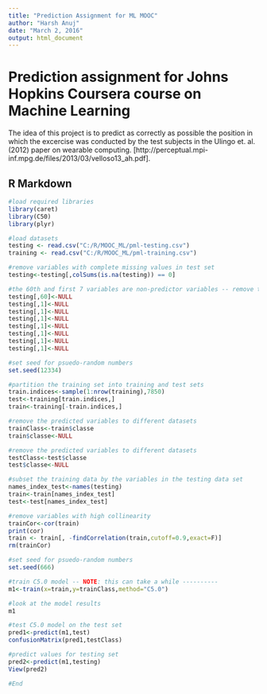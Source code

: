 ---
title: "Prediction Assignment for ML MOOC"
author: "Harsh Anuj"
date: "March 2, 2016"
output: html_document
---
# Prediction assignment for Johns Hopkins Coursera course on Machine Learning

The idea of this project is to predict as correctly as possible the position in which the excercise was conducted by the test subjects in the Ulingo et. al.(2012) paper on wearable computing. [http://perceptual.mpi-inf.mpg.de/files/2013/03/velloso13_ah.pdf].

## R Markdown

```{r eval=FALSE}
#load required libraries
library(caret)
library(C50)
library(plyr)

#load datasets
testing <- read.csv("C:/R/MOOC_ML/pml-testing.csv")
training <- read.csv("C:/R/MOOC_ML/pml-training.csv")

#remove variables with complete missing values in test set
testing<-testing[,colSums(is.na(testing)) == 0]

#the 60th and first 7 variables are non-predictor variables -- remove them from the testing set
testing[,60]<-NULL
testing[,1]<-NULL
testing[,1]<-NULL
testing[,1]<-NULL
testing[,1]<-NULL
testing[,1]<-NULL
testing[,1]<-NULL
testing[,1]<-NULL

#set seed for psuedo-random numbers
set.seed(12334)

#partition the training set into training and test sets
train.indices<-sample(1:nrow(training),7850)
test<-training[train.indices,]
train<-training[-train.indices,]

#remove the predicted variables to different datasets
trainClass<-train$classe
train$classe<-NULL

#remove the predicted variables to different datasets
testClass<-test$classe
test$classe<-NULL

#subset the training data by the variables in the testing data set
names_index_test<-names(testing)
train<-train[names_index_test]
test<-test[names_index_test]

#remove variables with high collinearity
trainCor<-cor(train)
print(cor)
train <- train[, -findCorrelation(train,cutoff=0.9,exact=F)]
rm(trainCor)

#set seed for psuedo-random numbers
set.seed(666)

#train C5.0 model -- NOTE: this can take a while ----------
m1<-train(x=train,y=trainClass,method="C5.0")

#look at the model results
m1

#test C5.0 model on the test set
pred1<-predict(m1,test)
confusionMatrix(pred1,testClass)

#predict values for testing set
pred2<-predict(m1,testing)
View(pred2)

#End
```
